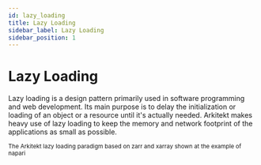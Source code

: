 ```yaml
---
id: lazy_loading
title: Lazy Loading
sidebar_label: Lazy Loading
sidebar_position: 1
---
```



# Lazy Loading

Lazy loading is a design pattern primarily used in software programming and web development.
Its main purpose is to delay the initialization or loading of an object or a resource until it's actually needed.
Arkitekt makes heavy use of lazy loading to keep the memory and network footprint of the applications as small as possible.

<div className="mt-2 w-20">
<Image img={thumbnail} />

<div className="text-gray-400 mb-2">
<small>The Arkitekt lazy loading paradigm based on zarr and xarray shown at the example of napari </small>
</div>
</div>
